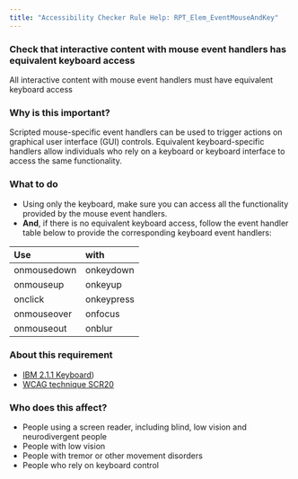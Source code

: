 ```yaml
---
title: "Accessibility Checker Rule Help: RPT_Elem_EventMouseAndKey"
---
```


<div className="toolHelp">
<Row>
<Column colLg={16} colMd={8} colSm={4} className="toolHead">

### Check that interactive content with mouse event handlers has equivalent keyboard access

<div id="locLevel"></div>

All interactive content with mouse event handlers must have equivalent keyboard access

</Column>
</Row>
<Row>
<Column colLg={11} colMd={5} colSm={4} className="toolMain">

### Why is this important?

Scripted mouse-specific event handlers can be used to trigger actions on graphical user interface (GUI) controls. Equivalent keyboard-specific handlers allow individuals who rely on a keyboard or keyboard interface to access the same functionality.

<div id="locSnippet"></div>

### What to do

* Using only the keyboard, make sure you can access all the functionality provided by the mouse event handlers.
* **And**, if there is no equivalent keyboard access, follow the event handler table below to provide the corresponding keyboard event handlers:

| Use           | with          |
| :------------ | :------------ |
| onmousedown   | onkeydown     |
| onmouseup     | onkeyup       |
| onclick       | onkeypress    |
| onmouseover   | onfocus 		|
| onmouseout    | onblur        |

</Column>
<Column colLg={5} colMd={3} colSm={4} className="toolLeft">

### About this requirement

* [IBM 2.1.1 Keyboard](https://www.ibm.com/able/requirements/requirements/#2_1_1))
* [WCAG technique SCR20](https://www.w3.org/WAI/WCAG21/Techniques/client-side-script/SCR20)

### Who does this affect?

* People using a screen reader, including blind, low vision and neurodivergent people
* People with low vision
* People with tremor or other movement disorders
* People who rely on keyboard control

</Column>
</Row>
</div>

